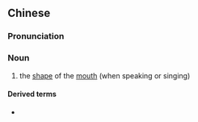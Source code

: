 ==Chinese==
{{zh-forms}}

===Pronunciation===
{{zh-pron
|m=kǒuxíng
|c=hau2 jing4
|cat=n
}}

===Noun===
{{zh-noun}}

# the [[shape]] of the [[mouth]] (when speaking or singing)

====Derived terms====
* {{zh-l|對口型}}